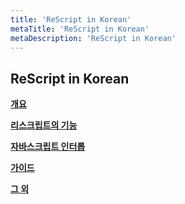 ```yaml
---
title: 'ReScript in Korean'
metaTitle: 'ReScript in Korean'
metaDescription: 'ReScript in Korean'
---
```


## ReScript in Korean

**[개요](/Overview/01-Introduction)**

**[리스크립트의 기능](/Language-Features/01-Overview)**

**[자바스크립트 인터롭](/JavaScript-Interop/01-Embed-Raw-JavaScript)**

<!-- **[빌드 시스템](/Build-System/01-Overview)** -->

**[가이드](/Guildes/01-Converting-from-JS)**

**[그 외](/Extra/01-Newcomer-Examples)**

<!-- **[리스크립트-리액트](/ReScript-React/)** -->
